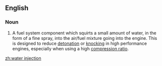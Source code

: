 ==English==
{{wikipedia}}

===Noun===
{{en-noun|-|head=[[water]] [[injection]]}}
# {{automotive}} A fuel system component which squirts a small amount of water, in the form of a fine spray, into the air/fuel mixture going into the engine.  This is designed to reduce [[detonation]] or [[knocking]] in high performance engines, especially when using a high [[compression ratio]].

[[zh:water injection]]